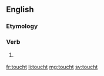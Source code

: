==English==

===Etymology===
{{suffix|touch|-t|lang=en}}

===Verb===
{{head|en|verb form}}

# {{context|obsolete|lang=en}} {{en-past of|touch}}

[[fr:toucht]]
[[li:toucht]]
[[mg:toucht]]
[[sv:toucht]]